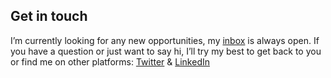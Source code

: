 ## Get in touch

I’m currently looking for any new opportunities, my [inbox](mailto:rachanashetty.2702@gmail.com) is always open. If you have a question or just want to say hi, I’ll try my best to get back to you or find me on other platforms: [Twitter](https://www.twitter.com/RachanaShetty27) & [LinkedIn](https://www.linkedin.com/in/rachana-shetty-1566a822b)
